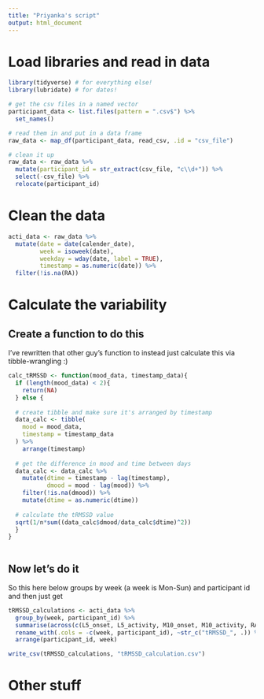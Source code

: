 ```yaml
---
title: "Priyanka's script"
output: html_document
---
```


# Load libraries and read in data
```r
library(tidyverse) # for everything else!
library(lubridate) # for dates!

# get the csv files in a named vector
participant_data <- list.files(pattern = ".csv$") %>% 
  set_names()

# read them in and put in a data frame
raw_data <- map_df(participant_data, read_csv, .id = "csv_file")

# clean it up
raw_data <- raw_data %>% 
  mutate(participant_id = str_extract(csv_file, "c\\d+")) %>% 
  select(-csv_file) %>% 
  relocate(participant_id)
```

# Clean the data
```r
acti_data <- raw_data %>% 
  mutate(date = date(calender_date),
         week = isoweek(date),
         weekday = wday(date, label = TRUE),
         timestamp = as.numeric(date)) %>% 
  filter(!is.na(RA))

```

# Calculate the variability
## Create a function to do this

I've rewritten that other guy's function to instead just calculate this via tibble-wrangling :)

```r
calc_tRMSSD <- function(mood_data, timestamp_data){
  if (length(mood_data) < 2){
    return(NA)
  } else {
  
  # create tibble and make sure it's arranged by timestamp
  data_calc <- tibble(
    mood = mood_data,
    timestamp = timestamp_data
  ) %>% 
    arrange(timestamp)
  
  # get the difference in mood and time between days
  data_calc <- data_calc %>% 
    mutate(dtime = timestamp - lag(timestamp),
           dmood = mood - lag(mood)) %>% 
    filter(!is.na(dmood)) %>% 
    mutate(dtime = as.numeric(dtime))
  
  # calculate the tRMSSD value
  sqrt(1/n*sum((data_calc$dmood/data_calc$dtime)^2))
  }
}
  
```

## Now let's do it

So this here below groups by week (a week is Mon-Sun) and participant id and then just get 


```r
tRMSSD_calculations <- acti_data %>% 
  group_by(week, participant_id) %>% 
  summarise(across(c(L5_onset, L5_activity, M10_onset, M10_activity, RA), ~ calc_tRMSSD(.x, timestamp))) %>% 
  rename_with(.cols = -c(week, participant_id), ~str_c("tRMSSD_", .)) %>% 
  arrange(participant_id, week)

write_csv(tRMSSD_calculations, "tRMSSD_calculation.csv")
```

# Other stuff